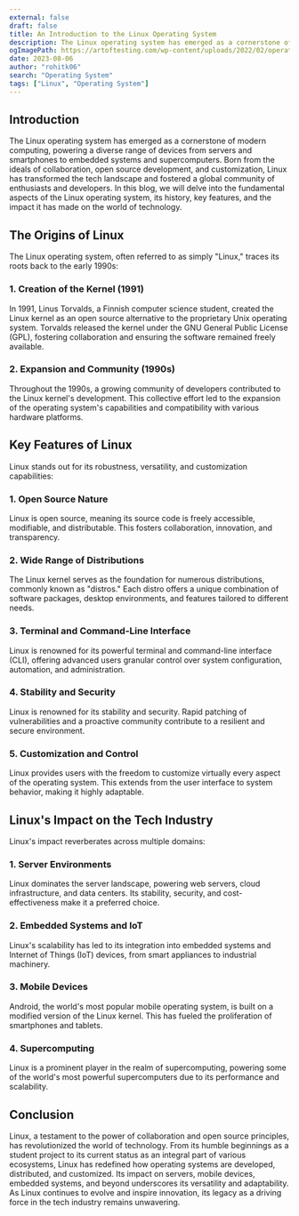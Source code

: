 ```yaml
---
external: false
draft: false
title: An Introduction to the Linux Operating System
description: The Linux operating system has emerged as a cornerstone of modern computing, powering a diverse range of devices from servers and smartphones to embedded systems and supercomputers. Born from the ideals of collaboration, open source development, and customization, Linux has transformed the tech landscape and fostered a global community of enthusiasts and developers. In this blog, we will delve into the fundamental aspects of the Linux operating system, its history, key features, and the impact it has made on the world of technology.
ogImagePath: https://artoftesting.com/wp-content/uploads/2022/02/operating-system.png
date: 2023-08-06
author: "rohitk06"
search: "Operating System"
tags: ["Linux", "Operating System"]
---
```


## Introduction

The Linux operating system has emerged as a cornerstone of modern computing, powering a diverse range of devices from servers and smartphones to embedded systems and supercomputers. Born from the ideals of collaboration, open source development, and customization, Linux has transformed the tech landscape and fostered a global community of enthusiasts and developers. In this blog, we will delve into the fundamental aspects of the Linux operating system, its history, key features, and the impact it has made on the world of technology.

## The Origins of Linux

The Linux operating system, often referred to as simply "Linux," traces its roots back to the early 1990s:

### 1. Creation of the Kernel (1991)

In 1991, Linus Torvalds, a Finnish computer science student, created the Linux kernel as an open source alternative to the proprietary Unix operating system. Torvalds released the kernel under the GNU General Public License (GPL), fostering collaboration and ensuring the software remained freely available.

### 2. Expansion and Community (1990s)

Throughout the 1990s, a growing community of developers contributed to the Linux kernel's development. This collective effort led to the expansion of the operating system's capabilities and compatibility with various hardware platforms.

## Key Features of Linux

Linux stands out for its robustness, versatility, and customization capabilities:

### 1. Open Source Nature

Linux is open source, meaning its source code is freely accessible, modifiable, and distributable. This fosters collaboration, innovation, and transparency.

### 2. Wide Range of Distributions

The Linux kernel serves as the foundation for numerous distributions, commonly known as "distros." Each distro offers a unique combination of software packages, desktop environments, and features tailored to different needs.

### 3. Terminal and Command-Line Interface

Linux is renowned for its powerful terminal and command-line interface (CLI), offering advanced users granular control over system configuration, automation, and administration.

### 4. Stability and Security

Linux is renowned for its stability and security. Rapid patching of vulnerabilities and a proactive community contribute to a resilient and secure environment.

### 5. Customization and Control

Linux provides users with the freedom to customize virtually every aspect of the operating system. This extends from the user interface to system behavior, making it highly adaptable.

## Linux's Impact on the Tech Industry

Linux's impact reverberates across multiple domains:

### 1. Server Environments

Linux dominates the server landscape, powering web servers, cloud infrastructure, and data centers. Its stability, security, and cost-effectiveness make it a preferred choice.

### 2. Embedded Systems and IoT

Linux's scalability has led to its integration into embedded systems and Internet of Things (IoT) devices, from smart appliances to industrial machinery.

### 3. Mobile Devices

Android, the world's most popular mobile operating system, is built on a modified version of the Linux kernel. This has fueled the proliferation of smartphones and tablets.

### 4. Supercomputing

Linux is a prominent player in the realm of supercomputing, powering some of the world's most powerful supercomputers due to its performance and scalability.

## Conclusion

Linux, a testament to the power of collaboration and open source principles, has revolutionized the world of technology. From its humble beginnings as a student project to its current status as an integral part of various ecosystems, Linux has redefined how operating systems are developed, distributed, and customized. Its impact on servers, mobile devices, embedded systems, and beyond underscores its versatility and adaptability. As Linux continues to evolve and inspire innovation, its legacy as a driving force in the tech industry remains unwavering.

